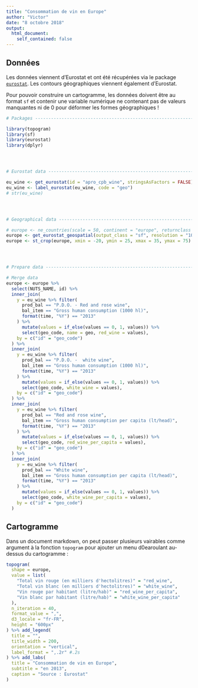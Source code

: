 ```yaml
---
title: "Consommation de vin en Europe"
author: "Victor"
date: "8 octobre 2018"
output:
  html_document:
    self_contained: false
---
```



## Donn&eacute;es

Les donn&eacute;es viennent d'Eurostat et ont &eacute;t&eacute; r&eacute;cup&eacute;r&eacute;es via le package [`eurostat`](https://github.com/rOpenGov/eurostat). Les contours g&eacute;ographiques viennent &eacute;galement d'Eurostat.


Pour pouvoir construire un cartogramme, les donn&eacute;es doivent &ecirc;tre au format `sf` et contenir une variable numérique ne contenant pas de valeurs manquantes ni de 0 pour déformer les formes g&eacute;ographiques !


```r
# Packages ----------------------------------------------------------------

library(topogram)
library(sf)
library(eurostat)
library(dplyr)




# Eurostat data -----------------------------------------------------------

eu_wine <- get_eurostat(id = "apro_cpb_wine", stringsAsFactors = FALSE)
eu_wine <- label_eurostat(eu_wine, code = "geo")
# str(eu_wine)




# Geographical data -------------------------------------------------------

# europe <- ne_countries(scale = 50, continent = "europe", returnclass = "sf")
europe <- get_eurostat_geospatial(output_class = "sf", resolution = "10", nuts_level = 0, year = 2016)
europe <- st_crop(europe, xmin = -20, ymin = 25, xmax = 35, ymax = 75)




# Prepare data ------------------------------------------------------------

# Merge data
europe <- europe %>%
  select(NUTS_NAME, id) %>%
  inner_join(
    y = eu_wine %>% filter(
      prod_bal == "P.D.O. - Red and rose wine",
      bal_item == "Gross human consumption (1000 hl)",
      format(time, "%Y") == "2013"
    ) %>%
      mutate(values = if_else(values == 0, 1, values)) %>%
      select(geo_code, name = geo, red_wine = values),
    by = c("id" = "geo_code")
  ) %>%
  inner_join(
    y = eu_wine %>% filter(
      prod_bal == "P.D.O. -  white wine",
      bal_item == "Gross human consumption (1000 hl)",
      format(time, "%Y") == "2013"
    ) %>%
      mutate(values = if_else(values == 0, 1, values)) %>%
      select(geo_code, white_wine = values),
    by = c("id" = "geo_code")
  ) %>%
  inner_join(
    y = eu_wine %>% filter(
      prod_bal == "Red and rose wine",
      bal_item == "Gross human consumption per capita (lt/head)",
      format(time, "%Y") == "2013"
    ) %>%
      mutate(values = if_else(values == 0, 1, values)) %>%
      select(geo_code, red_wine_per_capita = values),
    by = c("id" = "geo_code")
  ) %>%
  inner_join(
    y = eu_wine %>% filter(
      prod_bal == "White wine",
      bal_item == "Gross human consumption per capita (lt/head)",
      format(time, "%Y") == "2013"
    ) %>%
      mutate(values = if_else(values == 0, 1, values)) %>%
      select(geo_code, white_wine_per_capita = values),
    by = c("id" = "geo_code")
  )
```



## Cartogramme

Dans un document markdown, on peut passer plusieurs vairables comme argument à la fonction `topogram` pour ajouter un menu d\u00earoulant au-dessus du cartogramme : 

```r
topogram(
  shape = europe,
  value = list(
    "Total vin rouge (en milliers d'hectolitres)" = "red_wine",
    "Total vin blanc (en milliers d'hectolitres)" = "white_wine",
    "Vin rouge par habitant (litre/hab)" = "red_wine_per_capita",
    "Vin blanc par habitant (litre/hab)" = "white_wine_per_capita"
  ),
  n_iteration = 40,
  format_value = ",",
  d3_locale = "fr-FR", 
  height = "600px"
) %>% add_legend(
  title = "",
  title_width = 200,
  orientation = "vertical",
  label_format = ",.2r" #.2s
) %>% add_labs(
  title = "Consommation de vin en Europe",
  subtitle = "en 2013",
  caption = "Source : Eurostat"
)
```



